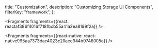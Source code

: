   title: "Customization",
  description: "Customizing Storage UI Components",
  filterKey: "framework",
};






<Fragments fragments={{react: reactaf386f4016f7181bcb55a41a2ea8199f2a}} />



<Fragments fragments={{react-native: react-native995aa7373dac4023c20ace944b9748005a}} />
